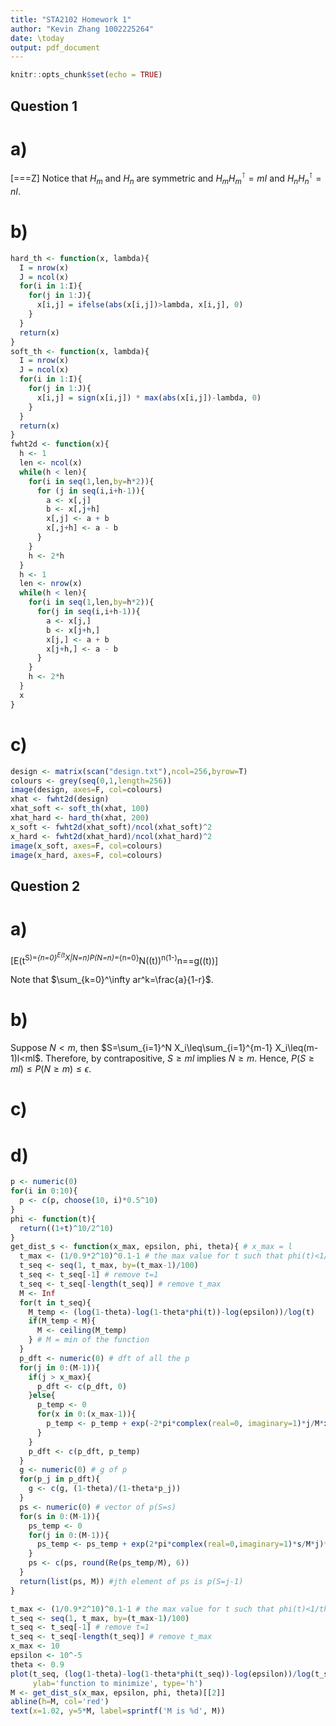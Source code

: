 ```yaml
---
title: "STA2102 Homework 1"
author: "Kevin Zhang 1002225264"
date: \today
output: pdf_document
---
```


```r
knitr::opts_chunk$set(echo = TRUE)
```

## Question 1

# a)

\[\frac{H_m\hat{Z}H_n}{mn}=\frac{H_mH_mZH_nH_n}{mn}=\frac{mIZnI}{mn}=Z\]
Notice that $H_m$ and $H_n$ are symmetric and $H_mH_m^\intercal=mI$ and $H_nH_n^\intercal=nI$.

# b)

```r
hard_th <- function(x, lambda){
  I = nrow(x)
  J = ncol(x)
  for(i in 1:I){
    for(j in 1:J){
      x[i,j] = ifelse(abs(x[i,j])>lambda, x[i,j], 0)
    }
  }
  return(x)
}
soft_th <- function(x, lambda){
  I = nrow(x)
  J = ncol(x)
  for(i in 1:I){
    for(j in 1:J){
      x[i,j] = sign(x[i,j]) * max(abs(x[i,j])-lambda, 0)
    }
  }
  return(x)
}
fwht2d <- function(x){
  h <- 1
  len <- ncol(x)
  while(h < len){
    for(i in seq(1,len,by=h*2)){
      for (j in seq(i,i+h-1)){
        a <- x[,j]
        b <- x[,j+h]
        x[,j] <- a + b
        x[,j+h] <- a - b
      }
    }
    h <- 2*h
  }
  h <- 1
  len <- nrow(x)
  while(h < len){
    for(i in seq(1,len,by=h*2)){
      for(j in seq(i,i+h-1)){
        a <- x[j,]
        b <- x[j+h,]
        x[j,] <- a + b
        x[j+h,] <- a - b
      }
    }
    h <- 2*h
  }
  x
}
```

# c)

```r
design <- matrix(scan("design.txt"),ncol=256,byrow=T)
colours <- grey(seq(0,1,length=256))
image(design, axes=F, col=colours)
xhat <- fwht2d(design)
xhat_soft <- soft_th(xhat, 100)
xhat_hard <- hard_th(xhat, 200)
x_soft <- fwht2d(xhat_soft)/ncol(xhat_soft)^2
x_hard <- fwht2d(xhat_hard)/ncol(xhat_hard)^2
image(x_soft, axes=F, col=colours)
image(x_hard, axes=F, col=colours)
```

## Question 2

# a)

\[E(t^S)=\sum_{n=0}^\infty E(t^X|N=n)P(N=n)=\sum_{n=0}^N(\phi(t))^n(1-\theta)\theta^n=\frac{1-\theta}{1-\theta\phi(t)}=g(\phi(t))\]

Note that $\sum_{k=0}^\infty ar^k=\frac{a}{1-r}$.

# b)

Suppose $N<m$, then $S=\sum_{i=1}^N X_i\leq\sum_{i=1}^{m-1} X_i\leq(m-1)l<ml$. Therefore, by contrapositive, $S\geq ml$ implies $N\geq m$. Hence, $P(S\geq ml)\leq P(N\geq m)\leq\epsilon$.

# c)

\begin{gather*}
  P(S\geq M)\leq\frac{1}{t^M}\left(\frac{1-\theta}{1-\theta\phi(t)}\right)\implies P(S\geq M)\leq\inf_{1<\phi(t)<\theta^{-1}}\frac{1}{t^M}\left(\frac{1-\theta}{1-\theta\phi(t)}\right)\\
  \text{suppose }\inf_{1<\phi(t)<\theta^{-1}}\frac{1}{t^M}\left(\frac{1-\theta}{1-\theta\phi(t)}\right)=\epsilon\text{ i.e. }P(S\geq M)\leq\epsilon\\
  \text{since }\ln(x)\text{ is continuous, then }\inf_{1<\phi(t)<\theta^{-1}}\ln(1-\theta)-\ln(1-\theta\phi(t))-M\ln(t)=\ln(\epsilon)\\
  \implies \inf_{1<\phi(t)<\theta^{-1}}\frac{\ln(1-\theta)-\ln(1-\theta\phi(t))-\ln(\epsilon)}{\ln(t)}=M
\end{gather*}

# d)

```r
p <- numeric(0)
for(i in 0:10){
  p <- c(p, choose(10, i)*0.5^10)
}
phi <- function(t){
  return((1+t)^10/2^10)
}
get_dist_s <- function(x_max, epsilon, phi, theta){ # x_max = l
  t_max <- (1/0.9*2^10)^0.1-1 # the max value for t such that phi(t)<1/theta
  t_seq <- seq(1, t_max, by=(t_max-1)/100)
  t_seq <- t_seq[-1] # remove t=1
  t_seq <- t_seq[-length(t_seq)] # remove t_max
  M <- Inf
  for(t in t_seq){
    M_temp <- (log(1-theta)-log(1-theta*phi(t))-log(epsilon))/log(t)
    if(M_temp < M){
      M <- ceiling(M_temp)
    } # M = min of the function
  }
  p_dft <- numeric(0) # dft of all the p
  for(j in 0:(M-1)){
    if(j > x_max){
      p_dft <- c(p_dft, 0)
    }else{
      p_temp <- 0
      for(x in 0:(x_max-1)){
        p_temp <- p_temp + exp(-2*pi*complex(real=0, imaginary=1)*j/M*x)*p[x+1]
      }
    }
    p_dft <- c(p_dft, p_temp)
  }
  g <- numeric(0) # g of p
  for(p_j in p_dft){
    g <- c(g, (1-theta)/(1-theta*p_j))
  }
  ps <- numeric(0) # vector of p(S=s)
  for(s in 0:(M-1)){
    ps_temp <- 0
    for(j in 0:(M-1)){
      ps_temp <- ps_temp + exp(2*pi*complex(real=0,imaginary=1)*s/M*j)*g[j+1]
    }
    ps <- c(ps, round(Re(ps_temp/M), 6))
  }
  return(list(ps, M)) #jth element of ps is p(S=j-1)
}
```

```r
t_max <- (1/0.9*2^10)^0.1-1 # the max value for t such that phi(t)<1/theta
t_seq <- seq(1, t_max, by=(t_max-1)/100)
t_seq <- t_seq[-1] # remove t=1
t_seq <- t_seq[-length(t_seq)] # remove t_max
x_max <- 10
epsilon <- 10^-5
theta <- 0.9
plot(t_seq, (log(1-theta)-log(1-theta*phi(t_seq))-log(epsilon))/log(t_seq),
     ylab='function to minimize', type='h')
M <- get_dist_s(x_max, epsilon, phi, theta)[[2]]
abline(h=M, col='red')
text(x=1.02, y=5*M, label=sprintf('M is %d', M))
```



















































































